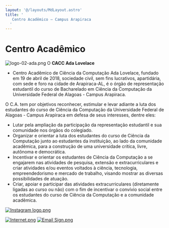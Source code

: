 ```yaml
---
layout: '@/layouts/MdLayout.astro'
title: '
   Centro Acadêmico — Campus Arapiraca
  '
---
```




Centro Acadêmico
================









![logo-02-ada.png](https://arapiraca.ufal.br/graduacao/ciencia-da-computacao/documentos/imagens/logo-02-ada.png/@@images/f0ab5412-fbc1-4896-a811-7b4e7aa2e4d8.png "logo-02-ada.png")
 O
 **CACC Ada Lovelace** 
 - Centro Acadêmico de Ciência da Computação Ada Lovelace, fundado em 19 de abril de 2018, sociedade civil, sem fins lucrativos, apartidária, com sede e foro na cidade de Arapiraca-AL, é o órgão de representação estudantil do curso de Bacharelado em Ciência da Computação da Universidade Federal de Alagoas - Campus Arapiraca.
   

 O C.A. tem por objetivos reconhecer, estimular e levar adiante a luta dos estudantes do curso de Ciência da Computação da Universidade Federal de Alagoas - Campus Arapiraca em defesa de seus interesses, dentre eles:
 


* Lutar pela ampliação da participação da representação estudantil e sua comunidade nos órgãos do colegiado.
* Organizar e orientar a luta dos estudantes do curso de Ciência da Computação junto ao estudantes da instituição, ao lado da comunidade acadêmica, para a construção de uma universidade crítica, livre, autônoma e democrática.
* Incentivar e orientar os estudantes de Ciência da Computação a se engajarem nas atividades de pesquisa, extensão e extracurriculares e criar atividades e/ou eventos voltados à ciência, tecnologia, empreendedorismo e mercado de trabalho, visando mostrar as diversas possibilidades de atuação.
* Criar, apoiar e participar das atividades extracurriculares (diretamente ligadas ao curso ou não) com o fim de incentivar o convívio social entre os estudantes do curso de Ciência da Computação e a comunidade acadêmica.



[![Instagram logo.png](https://arapiraca.ufal.br/graduacao/ciencia-da-computacao/documentos/imagens/instagram-logo.png/@@images/650a3bd8-639a-42eb-a4bc-67e31f99c60a.png "Instagram logo.png")](https://www.instagram.com/caccadalovelace/)





[![Internet.png](https://arapiraca.ufal.br/graduacao/ciencia-da-computacao/documentos/imagens/internet.png/@@images/b3c91dc9-f841-4e5b-85b7-c83e866f7b40.png "Internet.png")](https://sites.google.com/view/cacc-ada-lovelace/p%C3%A1gina-inicial)
[![Email Sign.png](https://arapiraca.ufal.br/graduacao/ciencia-da-computacao/documentos/imagens/email-sign.png/@@images/89486abb-0eb5-4ae8-b3d6-b7574b3d7c63.png "Email Sign.png")](mailto:caccadalovelace@gmail.com)












